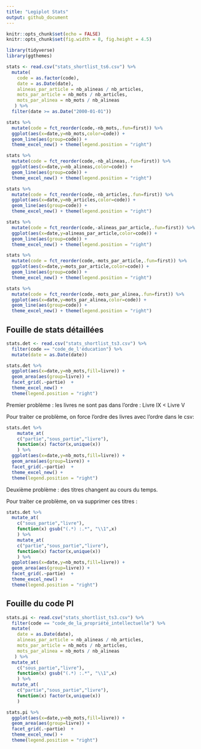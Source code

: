 ```yaml
---
title: "Legiplot Stats"
output: github_document
---
```


```r
knitr::opts_chunk$set(echo = FALSE)
knitr::opts_chunk$set(fig.width = 8, fig.height = 4.5)

library(tidyverse)
library(ggthemes)
```

```r
stats <- read.csv("stats_shortlist_ts6.csv") %>%
  mutate(
    code = as.factor(code),
    date = as.Date(date),
    alineas_par_article = nb_alineas / nb_articles,
    mots_par_article = nb_mots / nb_articles,
    mots_par_alinea = nb_mots / nb_alineas
   ) %>%
  filter(date >= as.Date("2000-01-01"))
```

```r
stats %>%
  mutate(code = fct_reorder(code,-nb_mots,.fun=first)) %>%
  ggplot(aes(x=date,y=nb_mots,color=code)) +
  geom_line(aes(group=code)) +
  theme_excel_new() + theme(legend.position = "right")
```


```r
stats %>%
  mutate(code = fct_reorder(code,-nb_alineas,.fun=first)) %>%
  ggplot(aes(x=date,y=nb_alineas,color=code)) +
  geom_line(aes(group=code)) +
  theme_excel_new() + theme(legend.position = "right")
```


```r
stats %>%
  mutate(code = fct_reorder(code,-nb_articles,.fun=first)) %>%
  ggplot(aes(x=date,y=nb_articles,color=code)) +
  geom_line(aes(group=code)) +
  theme_excel_new() + theme(legend.position = "right")
```


```r
stats %>%
  mutate(code = fct_reorder(code,-alineas_par_article,.fun=first)) %>%
  ggplot(aes(x=date,y=alineas_par_article,color=code)) +
  geom_line(aes(group=code)) +
  theme_excel_new() + theme(legend.position = "right")
```



```r
stats %>%
  mutate(code = fct_reorder(code,-mots_par_article,.fun=first)) %>%
  ggplot(aes(x=date,y=mots_par_article,color=code)) +
  geom_line(aes(group=code)) +
  theme_excel_new() + theme(legend.position = "right")
```



```r
stats %>%
  mutate(code = fct_reorder(code,-mots_par_alinea,.fun=first)) %>%
  ggplot(aes(x=date,y=mots_par_alinea,color=code)) +
  geom_line(aes(group=code)) +
  theme_excel_new() + theme(legend.position = "right")
```


## Fouille de stats détaillées 


```r
stats.det <- read.csv("stats_shortlist_ts3.csv") %>%
  filter(code == "code_de_l'éducation") %>%
  mutate(date = as.Date(date)) 

stats.det %>%
  ggplot(aes(x=date,y=nb_mots,fill=livre)) +
  geom_area(aes(group=livre)) +
  facet_grid(.~partie)  +
  theme_excel_new() + 
  theme(legend.position = "right")
```

Premier problème : les livres ne sont pas dans l'ordre : Livre IX < Livre V

Pour traiter ce problème, on force l'ordre des livres avec l'ordre dans le csv:


```r
stats.det %>%
    mutate_at(
    c("partie","sous_partie","livre"),
    function(x) factor(x,unique(x))
    ) %>%
  ggplot(aes(x=date,y=nb_mots,fill=livre)) +
  geom_area(aes(group=livre)) +
  facet_grid(.~partie)  +
  theme_excel_new() + 
  theme(legend.position = "right")
```

Deuxième problème : des titres changent au cours du temps.

Pour traiter ce problème, on va supprimer ces titres :

```r
stats.det %>%
  mutate_at(
    c("sous_partie","livre"),
    function(x) gsub("(.*) :.*", "\\1",x)
    ) %>%
    mutate_at(
    c("partie","sous_partie","livre"),
    function(x) factor(x,unique(x))
    ) %>%
  ggplot(aes(x=date,y=nb_mots,fill=livre)) +
  geom_area(aes(group=livre)) +
  facet_grid(.~partie)  +
  theme_excel_new() + 
  theme(legend.position = "right")
```

## Fouille du code PI

```r
stats.pi <- read.csv("stats_shortlist_ts3.csv") %>%
  filter(code == "code_de_la_propriété_intellectuelle") %>%
  mutate(
    date = as.Date(date),
    alineas_par_article = nb_alineas / nb_articles,
    mots_par_article = nb_mots / nb_articles,
    mots_par_alinea = nb_mots / nb_alineas
   ) %>%
  mutate_at(
    c("sous_partie","livre"),
    function(x) gsub("(.*) :.*", "\\1",x)
    ) %>%
  mutate_at(
    c("partie","sous_partie","livre"),
    function(x) factor(x,unique(x))
    )
```

```r
stats.pi %>%
  ggplot(aes(x=date,y=nb_mots,fill=livre)) +
  geom_area(aes(group=livre)) +
  facet_grid(.~partie)  +
  theme_excel_new() + 
  theme(legend.position = "right")
```